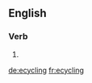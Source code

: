 ==English==

===Verb===
{{head|en|present participle}}

# {{present participle of|ecycle|lang=en}}

[[de:ecycling]]
[[fr:ecycling]]